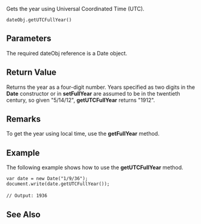 Gets the year using Universal Coordinated Time (UTC).

 dateObj.getUTCFullYear()

==Parameters==
The required dateObj reference is a Date object.


==Return Value==
Returns the year as a four-digit number. Years specified as two digits in the '''Date''' constructor or in '''setFullYear''' are assumed to be in the twentieth century, so given "5/14/12", '''getUTCFullYear''' returns "1912".


==Remarks==
To get the year using local time, use the '''getFullYear''' method.


==Example==
The following example shows how to use the '''getUTCFullYear''' method.

 var date = new Date("1/9/36");
 document.write(date.getUTCFullYear());
 
 // Output: 1936

==See Also==

              

              

              
